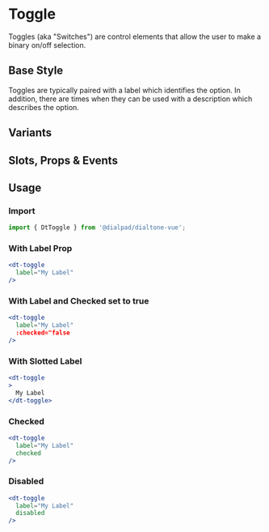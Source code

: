 
# Toggle

<Subtitle>
  Toggles (aka "Switches") are control elements that allow the user to make a binary on/off selection.
</Subtitle>

## Base Style

Toggles are typically paired with a label which identifies the option. In addition, there are times when they can be
used with a description which describes the option.

<Canvas>
  <Story id="components-toggle--default" />
</Canvas>

## Variants

<Canvas>
  <Story id="components-toggle--variants" />
</Canvas>

## Slots, Props & Events

<ArgsTable story={PRIMARY_STORY} />

## Usage

### Import

```jsx
import { DtToggle } from '@dialpad/dialtone-vue';
```

### With Label Prop

```jsx
<dt-toggle
  label="My Label"
/>
```

### With Label and Checked set to true

```jsx
<dt-toggle
  label="My Label"
  :checked="false
/>
```

### With Slotted Label

```jsx
<dt-toggle
>
  My Label
</dt-toggle>
```

### Checked

```jsx
<dt-toggle
  label="My Label"
  checked
/>
```

### Disabled

```jsx
<dt-toggle
  label="My Label"
  disabled
/>
```
